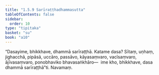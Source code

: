```yaml
---
title: "1.5.9 Sarīraṭṭhadhammasutta"
tableOfContents: false
sidebar:
  order: 10
type: "tipitaka"
basket: "su"
book: "a10"
---
```



<DynamicBreadcrumb />

<Division number="49" book="a10">

<Paragraph number="349" book="a10">
“Dasayime, bhikkhave, dhammā sarīraṭṭhā. Katame dasa? Sītaṃ, uṇhaṃ, jighacchā, pipāsā, uccāro, passāvo, kāyasaṃvaro, vacīsaṃvaro, ājīvasaṃvaro, ponobhaviko bhavasaṅkhāro—  ime kho, bhikkhave, dasa dhammā sarīraṭṭhā”ti.

</Paragraph>
</Division>

<Paragraph number="350" type="center" book="a10">
Navamaṃ.
</Paragraph>